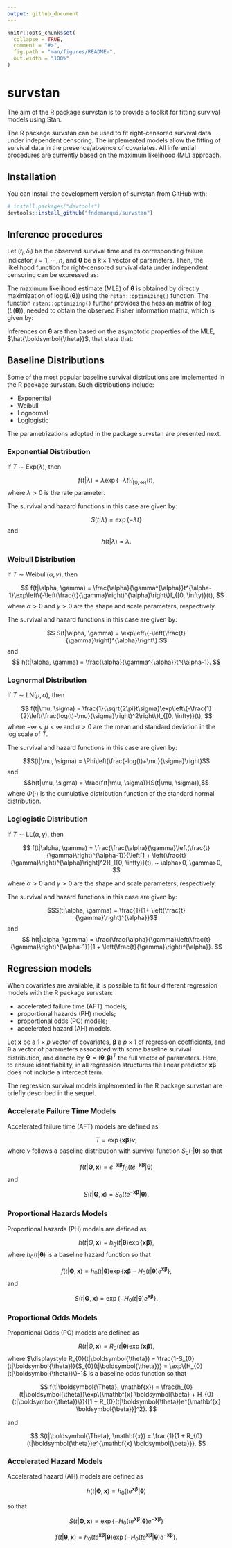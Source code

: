 ```yaml
---
output: github_document
---
```


<!-- README.md is generated from README.Rmd. Please edit that file -->

```r
knitr::opts_chunk$set(
  collapse = TRUE,
  comment = "#>",
  fig.path = "man/figures/README-",
  out.width = "100%"
)
```

# survstan

<!-- badges: start -->
<!-- badges: end -->

The aim of the R package survstan is to provide a toolkit for fitting survival models using Stan. 

The R package survstan can be used to fit right-censored survival data under independent censoring. The implemented models allow the fitting of survival data in the presence/absence of covariates. All inferential procedures are currently based on the maximum likelihood (ML) approach.

## Installation

You can install the development version of survstan from GitHub with:

```r
# install.packages("devtools")
devtools::install_github("fndemarqui/survstan")
```


## Inference procedures

Let $(t_{i}, \delta_{i})$ be the observed survival time and its corresponding failure indicator, $i=1, \cdots, n$, and $\boldsymbol{\theta}$ be a $k \times 1$ vector of parameters. Then, the likelihood function for right-censored survival data under independent censoring can be expressed as:

\begin{equation}
L(\boldsymbol{\theta}) = \prod_{i=1}^{n}f(t_{i}|\boldsymbol{\theta})^{\delta_{i}}S(t_{i}|\boldsymbol{\theta})^{1-\delta_{i}}.
\end{equation}


The maximum likelihood estimate (MLE) of $\boldsymbol{\theta}$ is obtained by directly maximization of $\log(L(\boldsymbol{\theta}))$ using the `rstan::optimizing()` function. The function `rstan::optimizing()` further provides the hessian matrix of $\log(L(\boldsymbol{\theta}))$, needed to obtain the observed Fisher information matrix, which is given by:

\begin{eqnarray}
        \mathscr{I}(\hat{\boldsymbol{\theta}}) = -\frac{\partial^2}{\partial \boldsymbol{\theta}\boldsymbol{\theta}'} \log L(\boldsymbol{\theta})\mid_{\boldsymbol{\theta}=\hat{\boldsymbol{\theta}}},
    \end{eqnarray}

Inferences on $\boldsymbol{\theta}$ are then based on the asymptotic properties of the MLE, $\hat{\boldsymbol{\theta}}$, that state that:

\begin{equation}
\hat{\boldsymbol{\theta}} \asymp N_{k}(\boldsymbol{\theta}, \mathscr{I}^{-1}(\hat{\boldsymbol{\theta}})).
\end{equation}


## Baseline Distributions

Some of the most popular baseline survival distributions are implemented in the R package survstan. Such distributions include:

- Exponential
- Weibull
- Lognormal
- Loglogistic

The parametrizations adopted in the package survstan are presented next.

### Exponential Distribution

If $T \sim \mbox{Exp}(\lambda)$, then

$$
        f(t|\lambda) = \lambda\exp\left\{-\lambda t\right\}I_{[0, \infty)}(t),
$$
where $\lambda>0$ is the rate parameter.

The survival and hazard functions in this case are given by:

$$
        S(t|\lambda) = \exp\left\{-\lambda t\right\}
$$
and
$$
        h(t|\lambda) = \lambda.
$$


### Weibull Distribution

If $T \sim \mbox{Weibull}(\alpha, \gamma)$, then

$$
f(t|\alpha, \gamma) = \frac{\alpha}{\gamma^{\alpha}}t^{\alpha-1}\exp\left\{-\left(\frac{t}{\gamma}\right)^{\alpha}\right\}I_{[0, \infty)}(t),
$$
where $\alpha>0$ and $\gamma>0$ are the shape and scale parameters, respectively.

The survival and hazard functions in this case are given by:

$$
        S(t|\alpha, \gamma) = \exp\left\{-\left(\frac{t}{\gamma}\right)^{\alpha}\right\}
$$
and
$$
        h(t|\alpha, \gamma) = \frac{\alpha}{\gamma^{\alpha}}t^{\alpha-1}.
$$


### Lognormal Distribution

If $T \sim \mbox{LN}(\mu, \sigma)$, then

$$
f(t|\mu, \sigma) = \frac{1}{\sqrt{2\pi}t\sigma}\exp\left\{-\frac{1}{2}\left(\frac{log(t)-\mu}{\sigma}\right)^2\right\}I_{[0, \infty)}(t),
$$
where $-\infty < \mu < \infty$ and $\sigma>0$ are the mean and standard deviation in the log scale of $T$.

The survival and hazard functions in this case are given by:

$$S(t|\mu, \sigma) = \Phi\left(\frac{-log(t)+\mu}{\sigma}\right)$$
and
$$h(t|\mu, \sigma) = \frac{f(t|\mu, \sigma)}{S(t|\mu, \sigma)},$$ where $\Phi(\cdot)$ is the cumulative distribution function of the standard normal distribution.

### Loglogistic Distribution

If $T \sim \mbox{LL}(\alpha, \gamma)$, then

$$
    f(t|\alpha, \gamma) = \frac{\frac{\alpha}{\gamma}\left(\frac{t}{\gamma}\right)^{\alpha-1}}{\left[1 + \left(\frac{t}{\gamma}\right)^{\alpha}\right]^2}I_{[0, \infty)}(t), ~ \alpha>0, \gamma>0,
$$

where $\alpha>0$ and $\gamma>0$ are the shape and scale parameters, respectively.

The survival and hazard functions in this case are given by:

$$S(t|\alpha, \gamma) = \frac{1}{1+ \left(\frac{t}{\gamma}\right)^{\alpha}}$$
and
$$
    h(t|\alpha, \gamma) = \frac{\frac{\alpha}{\gamma}\left(\frac{t}{\gamma}\right)^{\alpha-1}}{1 + \left(\frac{t}{\gamma}\right)^{\alpha}}.
$$



## Regression models

When covariates are available, it is possible to fit four different regression models with the R package survstan:

 - accelerated failure time (AFT) models;
 - proportional hazards (PH) models;
 - proportional odds (PO) models;
 - accelerated hazard (AH) models.


Let $\mathbf{x}$ be a $1\times p$ vector of covariates,  $\boldsymbol{\beta}$ a $p \times 1$ of regression coefficients, and $\boldsymbol{\theta}$ a vector of parameters associated with some baseline survival distribution, and denote by $\boldsymbol{\Theta} = (\boldsymbol{\theta}, \boldsymbol{\beta})^{T}$ the full vector of parameters. Here, to  ensure identifiability, in all regression structures the linear predictor $\mathbf{x} \boldsymbol{\beta}$ does not include a intercept term.

The regression survival models implemented in the R package survstan are briefly described in the sequel.

### Accelerate Failure Time Models

Accelerated failure time (AFT) models are defined as

$$
T = \exp\{\mathbf{x} \boldsymbol{\beta}\}\nu,
$$
where $\nu$ follows a baseline distribution with survival function $S_{0}(\cdot|\boldsymbol{\theta})$ so that

$$
f(t|\boldsymbol{\Theta}, \mathbf{x}) = e^{-\mathbf{x} \boldsymbol{\beta}}f_{0}(te^{-\mathbf{x} \boldsymbol{\beta}}|\boldsymbol{\theta})
$$
and

$$
S(t|\boldsymbol{\Theta}, \mathbf{x}) = S_{0}(t e^{-\mathbf{x} \boldsymbol{\beta}}|\boldsymbol{\theta}).
$$

### Proportional Hazards Models

Proportional hazards (PH) models are defined as

$$
h(t|\Theta, \mathbf{x}) = h_{0}(t|\boldsymbol{\theta})\exp\{\mathbf{x} \boldsymbol{\beta}\},
$$
where $h_{0}(t|\boldsymbol{\theta})$ is a baseline hazard function so that

$$
f(t|\boldsymbol{\Theta}, \mathbf{x}) = h_{0}(t|\boldsymbol{\theta})\exp\left\{\mathbf{x} \boldsymbol{\beta} - H_{0}(t|\boldsymbol{\theta})e^{\mathbf{x} \boldsymbol{\beta}}\right\},
$$
and

$$
S(t|\boldsymbol{\Theta}, \mathbf{x}) = \exp\left\{ - H_{0}(t|\boldsymbol{\theta})e^{\mathbf{x} \boldsymbol{\beta}}\right\}.
$$

### Proportional Odds Models

Proportional Odds (PO) models are defined as

$$
R(t|\Theta, \mathbf{x}) = R_{0}(t|\boldsymbol{\theta})\exp\{\mathbf{x} \boldsymbol{\beta}\},
$$
where $\displaystyle R_{0}(t|\boldsymbol{\theta}) = \frac{1-S_{0}(t|\boldsymbol{\theta})}{S_{0}(t|\boldsymbol{\theta})} = \exp\{H_{0}(t|\boldsymbol{\theta})\}-1$ is a baseline odds function so that

$$
f(t|\boldsymbol{\Theta}, \mathbf{x}) = \frac{h_{0}(t|\boldsymbol{\theta})\exp\{\mathbf{x} \boldsymbol{\beta} + H_{0}(t|\boldsymbol{\theta})\}}{[1 + R_{0}(t|\boldsymbol{\theta})e^{\mathbf{x} \boldsymbol{\beta}}]^2}.
$$

and

$$
S(t|\boldsymbol{\Theta}, \mathbf{x}) = \frac{1}{1 + R_{0}(t|\boldsymbol{\theta})e^{\mathbf{x} \boldsymbol{\beta}}}.
$$

### Accelerated Hazard Models

Accelerated hazard (AH) models are defined as

$$h(t|\boldsymbol{\Theta},\mathbf{x}) = h_{0}\left(te^{\mathbf{x}\boldsymbol{\beta}}|\boldsymbol{\theta}\right)$$

so that

$$S(t|\boldsymbol{\Theta},\mathbf{x}) = \exp\left\{- H_{0}\left(t e^{\mathbf{x}\boldsymbol{\beta}}|\boldsymbol{\theta}\right)e^{-\mathbf{x}\boldsymbol{\beta}}
\right\}
$$

$$f(t|\boldsymbol{\theta}, \mathbf{x}) = h_{0}\left(te^{\mathbf{x}\boldsymbol{\beta}}|\boldsymbol{\theta}\right)\exp\left\{- H_{0}\left(t e^{\mathbf{x}\boldsymbol{\beta}}|\boldsymbol{\theta}\right)e^{-\mathbf{x}\boldsymbol{\beta}}
\right\}.
$$



